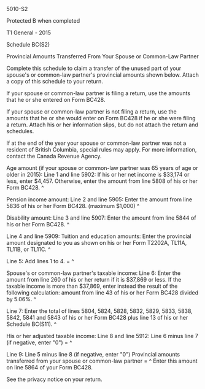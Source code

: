 ﻿5010-S2 
 
Protected B when completed 
 
T1 General - 2015 
 
Schedule BC(S2) 
 
Provincial Amounts Transferred From Your Spouse or Common-Law Partner 
 
Complete this schedule to claim a transfer of the unused part of your 
spouse's or common-law partner's provincial amounts shown below. Attach a 
copy of this schedule to your return. 
 
If your spouse or common-law partner is filing a return, use the amounts that 
he or she entered on Form BC428. 
 
If your spouse or common-law partner is not filing a return, use the amounts 
that he or she would enter on Form BC428 if he or she were filing a return. 
Attach his or her information slips, but do not attach the return and 
schedules. 
 
If at the end of the year your spouse or common-law partner was not a 
resident of British Columbia, special rules may apply. For more information, 
contact the Canada Revenue Agency. 
 
Age amount (if your spouse or common-law partner was 65 years of age or older 
in 2015): 
Line 1 and line 5902: If his or her net income is $33,174 or less, enter 
$4,457. Otherwise, enter the amount from line 5808 of his or her Form BC428. 
^
 
Pension income amount: 
Line 2 and line 5905: Enter the amount from line 5836 of his or her Form 
BC428. (maximum $1,000) ^
 
Disability amount: 
Line 3 and line 5907: Enter the amount from line 5844 of his or her Form 
BC428. ^
 
Line 4 and line 5909: Tuition and education amounts: Enter the provincial 
amount designated to you as shown on his or her Form T2202A, TL11A, TL11B, or 
TL11C. ^
 
Line 5: Add lines 1 to 4. = ^
 
Spouse's or common-law partner's taxable income: 
Line 6: Enter the amount from line 260 of his or her return if it is $37,869 
or less. If the taxable income is more than $37,869, enter instead the result 
of the following calculation: amount from line 43 of his or her Form BC428 
divided by 5.06%. ^
 
Line 7: Enter the total of lines 5804, 5824, 5828, 5832, 5829, 5833, 5838, 
5842, 5841 and 5843 of his or her Form BC428 plus line 13 of his or her 
Schedule BC(S11). ^
 
His or her adjusted taxable income: 
Line 8 and line 5912: Line 6 minus line 7 (if negative, enter "0") = ^
 
Line 9: Line 5 minus line 8 (if negative, enter "0") Provincial amounts 
transferred from your spouse or common-law partner = ^
Enter this amount on line 5864 of your Form BC428. 
 
See the privacy notice on your return.
